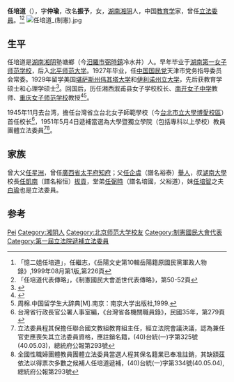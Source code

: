 {{Infobox Officeholder
|姓名=任培道
|圖像=File:任培道.jpg
|圖像大小=200px
|圖像說明=  
|rank= 
| 字 = 字仲瑜
| 號 = 
| 別名 = 又名振予（振余）
| birth_date = 1895年1月23日（光緒二十年臘月廿八日）
| 出生地點= 湖南湘陰
| 逝世日期= [[中華民國|民國]]77年2月23日 <ref>教育團體選出之第一屆立法委員任培道於民國77年2月23日病逝，依法註銷名籍，(77)華總(一)義字第0893號(77.03.12)，總統府公報第4904號</ref>
| 逝世地點=
| resting_place = ？
| 政黨 = 
| 其他政黨 = 
| 身高 = 
| 配偶 = 
| 伴侶 = 
| 兒女 = 
| 父母 = 
| 親屬 = 
| 居住地 = 
| 學歷 = 
| 母校 = 
| 職業 = 
| 著作 = 
| 國籍=
| awards=
}}
'''任培道'''（{{bd|1895年|1月23日|1988年|2月23日}}），字'''仲瑜'''，改名'''振予'''，女，[[湖南|湖南]][[湘阴|湘阴]]人，中国[[教育学|教育学]]家，曾任[[立法委員|立法委員]]。<ref>「憶二姐任培道」，任繼志，《岳陽文史第10輯岳陽籍原國民黨軍政人物錄》,1999年08月第1版,第226頁</ref><ref>「任培道代表傳略」，《制憲國民大會逝世代表傳略》，第50-52頁</ref>
[[File:任培道_(制憲).jpg|thumb]]

== 生平 ==
任培道是[[湖南|湖南]][[湘阴|湘阴]]塾塘鄉（今[[汨羅市|汨羅市]][[弼時鎮|弼時鎮]]冷水井）人。早年毕业于[[湖南第一女子师范学校|湖南第一女子师范学校]]，后入[[北平师范大学|北平师范大学]]。1927年毕业，任[[中国国民党|中国国民党]]天津市党务指导委员会常委。1929年留学美国[[堪萨斯州|堪萨斯州]][[伟其塔大学|伟其塔大学]]和[[伊利诺州立大学|伊利诺州立大学]]，先后获教育学硕士和心理学硕士<ref>{{cite journal|author=曹亚黎|title=新民学会的一个叛逆女性——任培道|journal=《湖南社会科学》|date=1991年|issue=02期|url=http://www.cnki.com.cn/Article/CJFDTotal-FLSH199102018.htm|access-date=2013-11-07|archive-date=2019-05-02|archive-url=https://web.archive.org/web/20190502162750/http://www.cnki.com.cn/Article/CJFDTotal-FLSH199102018.htm|dead-url=no}}</ref>。回国后，历任湘西溆甫县女子学校校长、[[南开女子中学|南开女子中学]]教师、[[重庆女子师范学校|重庆女子师范学校]]教授<ref>{{cite news|title=同学少年峥嵘一生 《恰同学少年》原型追源|url=http://hn.rednet.cn/c/2007/04/12/1179087.htm|accessdate=2013-11-07|newspaper=红网|archive-date=2018-12-25|archive-url=https://web.archive.org/web/20181225225046/http://hn.rednet.cn/c/2007/04/12/1179087.htm|dead-url=no}}</ref><ref>周棉.中国留学生大辞典[M].南京：南京大学出版社,1999.</ref>。

1945年11月去台湾，擔任台灣省立台北女子師範學校（今[[台北市立大學博愛校區|台北市立大學博愛校區]]）首任校长<ref>台灣省行政長官公署人事室編，《台灣省各機關職員錄》，民國35年，第279頁</ref>，1951年5月4日遞補當選為大學暨獨立學院（包括專科以上學校）教員團體立法委員<ref>立法委員程其保擔任聯合國文教組教育組主任，經立法院會議決議，認為兼任官吏應喪失其立法委員資格，應註銷名籍，(40)台統(一)字第325號(40.05.03)，總統府公報第293號</ref><ref> 全國性職婦團體教員團體立法委員當選人程其保名籍業已奉准註銷，其缺額茲依法以得票次多數之候補人任培道遞補，(40)台統(一)字第334號(40.05.04),總統府公報第293號</ref>。

== 家族 ==
曾大父[[任星洲|任星洲]]，曾任[[廣西省_(清)|廣西省]][[太平府_(广西省)|太平府]][[知府|知府]]；父[[任企虞|任企虞]]（譜名裕泰）[[舉人|舉人]]，叔[[湖南大學|湖南大學]]校長[[任凱南|任凱南]]（譜名裕恒）[[拔貢|拔貢]]，堂弟[[任弼時|任弼時]]（譜名培國，父裕道），妹[[任培智|任培智]]之夫[[白瑜|白瑜]]也是立法委員。

== 参考 ==
{{reflist}}

{{中華民國第一屆立法委員}}

{{Authority control}}
{{DEFAULTSORT:Ren}}
[[Category:任姓|Pei]]
[[Category:湘阴人|Category:湘阴人]]
[[Category:北京师范大学校友|Category:北京师范大学校友]]
[[Category:制憲國民大會代表|Category:制憲國民大會代表]]
[[Category:第一屆立法院遞補立法委員|Category:第一屆立法院遞補立法委員]]
